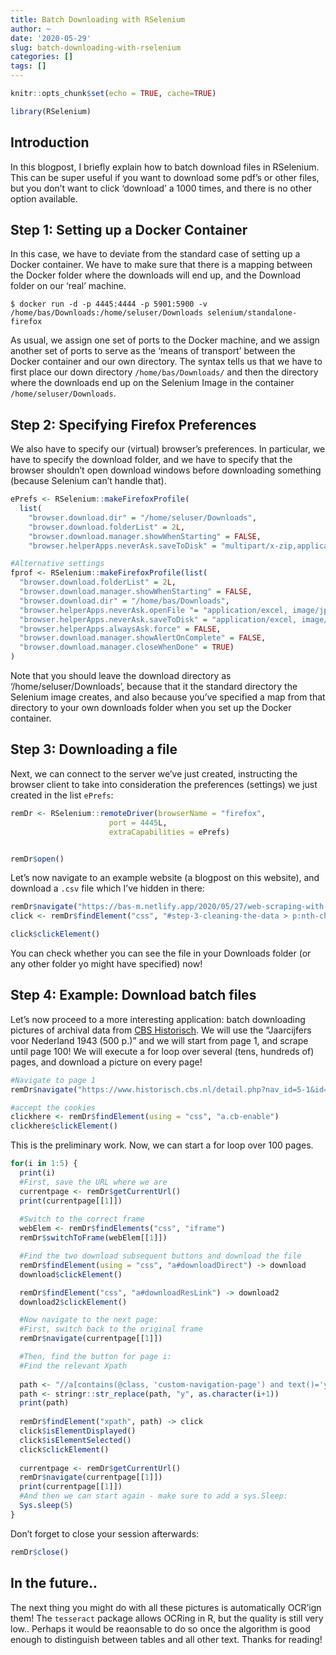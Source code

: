 ```yaml
---
title: Batch Downloading with RSelenium
author: ~
date: '2020-05-29'
slug: batch-downloading-with-rselenium
categories: []
tags: []
---
```


```r
knitr::opts_chunk$set(echo = TRUE, cache=TRUE)

library(RSelenium)
```

## Introduction

In this blogpost, I briefly explain how to batch download files in RSelenium. This can be super useful if you want to download some pdf's or other files, but you don't want to click 'download' a 1000 times, and there is no other option available. 

## Step 1: Setting up a Docker Container 

In this case, we have to deviate from the standard case of setting up a Docker container. We have to make sure that there is a mapping between the Docker folder where the downloads will end up, and the Download folder on our 'real' machine. 

```{}
$ docker run -d -p 4445:4444 -p 5901:5900 -v /home/bas/Downloads:/home/seluser/Downloads selenium/standalone-firefox

```

As usual, we assign one set of ports to the Docker machine, and we assign another set of ports to serve as the 'means of transport' between the Docker container and our own directory. The syntax tells us that we have to first place our down directory `/home/bas/Downloads/` and then the directory where the downloads end up on the Selenium Image in the container `/home/seluser/Downloads`. 

## Step 2: Specifying Firefox Preferences

We also have to specify our (virtual) browser's preferences. In particular, we have to specify the download folder, and we have to specify that the browser shouldn't open download windows before downloading something (because Selenium can't handle that). 

```r
ePrefs <- RSelenium::makeFirefoxProfile(
  list(
    "browser.download.dir" = "/home/seluser/Downloads",
    "browser.download.folderList" = 2L,
    "browser.download.manager.showWhenStarting" = FALSE,
    "browser.helperApps.neverAsk.saveToDisk" = "multipart/x-zip,application/zip,application/x-zip-compressed,application/x-compressed,application/msword,application/csv,text/csv,image/png ,image/jpeg, application/pdf, text/html,text/plain,  application/excel, application/vnd.ms-excel, application/x-excel, application/x-msexcel, application/octet-stream"))

```

```r
#Alternative settings
fprof <- RSelenium::makeFirefoxProfile(list(
  "browser.download.folderList" = 2L,  
  "browser.download.manager.showWhenStarting" = FALSE,
  "browser.download.dir" = "/home/bas/Downloads",
  "browser.helperApps.neverAsk.openFile "= "application/excel, image/jpeg, csv",
  "browser.helperApps.neverAsk.saveToDisk" = "application/excel, image/jpeg, csv",
  "browser.helperApps.alwaysAsk.force" = FALSE,
  "browser.download.manager.showAlertOnComplete" = FALSE,
  "browser.download.manager.closeWhenDone" = TRUE)
)

```

Note that you should leave the download directory as '/home/seluser/Downloads', because that it the standard directory the Selenium image creates, and also because you've specified a map from that directory to your own downloads folder when you set up the Docker container.

## Step 3: Downloading a file

Next, we can connect to the server we've just created, instructing the browser client to take into consideration the preferences (settings) we just created in the list `ePrefs`:

```r
remDr <- RSelenium::remoteDriver(browserName = "firefox",
                      port = 4445L,
                      extraCapabilities = ePrefs)


remDr$open()
```

Let's now navigate to an example website (a blogpost on this website), and download a `.csv` file which I've hidden in there:

```r
remDr$navigate("https://bas-m.netlify.app/2020/05/27/web-scraping-with-rselenium/")
click <- remDr$findElement("css", "#step-3-cleaning-the-data > p:nth-child(2) > a:nth-child(1)")

click$clickElement()

```

You can check whether you can see the file in your Downloads folder (or any other folder yo might have specified) now! 

## Step 4: Example: Download batch files

Let's now proceed to a more interesting application: batch downloading pictures of archival data from [CBS Historisch](https://www.historisch.cbs.nl/). We will use the "Jaarcijfers voor Nederland 1943 (500 p.)" and we will start from page 1, and scrape until page 100!  We will execute a for loop over several (tens, hundreds of) pages, and download a picture on every page! 

```r
#Navigate to page 1
remDr$navigate("https://www.historisch.cbs.nl/detail.php?nav_id=5-1&id=102092112")

#accept the cookies
clickhere <- remDr$findElement(using = "css", "a.cb-enable")
clickhere$clickElement()
```

This is the preliminary work. Now, we can start a for loop over 100 pages. 

```r

for(i in 1:5) {
  print(i)
  #First, save the URL where we are
  currentpage <- remDr$getCurrentUrl()
  print(currentpage[[1]])
  
  #Switch to the correct frame
  webElem <- remDr$findElements("css", "iframe")
  remDr$switchToFrame(webElem[[1]])

  #Find the two download subsequent buttons and download the file
  remDr$findElement(using = "css", "a#downloadDirect") -> download
  download$clickElement()

  remDr$findElement("css", "a#downloadResLink") -> download2
  download2$clickElement()

  #Now navigate to the next page:
  #First, switch back to the original frame
  remDr$navigate(currentpage[[1]])

  #Then, find the button for page i:
  #Find the relevant Xpath
  
  path <- "//a[contains(@class, 'custom-navigation-page') and text()='y']"
  path <- stringr::str_replace(path, "y", as.character(i+1))
  print(path)
  
  remDr$findElement("xpath", path) -> click
  click$isElementDisplayed()
  click$isElementSelected()
  click$clickElement()
  
  currentpage <- remDr$getCurrentUrl()
  remDr$navigate(currentpage[[1]])
  print(currentpage[[1]])
  #And then we can start again - make sure to add a sys.Sleep:
  Sys.sleep(5)
}

```

Don't forget to close your session afterwards:

```r
remDr$close()

```

## In the future..

The next thing you might do with all these pictures is automatically OCR'ign them! The `tesseract` package allows OCRing in R, but the quality is still very low.. Perhaps it would be reaonsable to do so once the algorithm is good enough to distinguish between tables and all other text. Thanks for reading!
